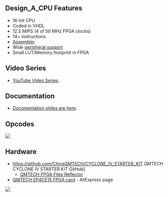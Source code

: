 == Design_A_CPU Features ==

* 16-bit CPU
* Coded in VHDL
* 12.5 MIPS (4 of 50 MHz FPGA clocks)
* 14+ instructions
* [https://github.com/douggilliland/Design_A_CPU/tree/main/Assembler Assembler]
* Wide [https://github.com/douggilliland/Design_A_CPU/tree/main/Periperals peripheral support]
* Small LUT/Memory footprint in FPGA

== Video Series ==

* [https://www.youtube.com/watch?v=ZtEJHF-pVU0&list=PLn__0BqzWEWNspQ0xkG5h-oSJ21EAet8H YouTube Video Series].

== Documentation ==

* [https://github.com/douggilliland/Design_A_CPU/tree/main/Docs Documentation slides are here].

== Opcodes ==

<img src="https://raw.githubusercontent.com/douggilliland/Design_A_CPU/main/Docs/Opcodes.PNG"></img>

== Hardware ==

* https://github.com/ChinaQMTECH/CYCLONE_IV_STARTER_KIT QMTECH CYCLONE IV STARTER KIT GitHub]
** [https://github.com/douggilliland/FPGA_Cards/tree/master/QMTECH_CYCLONE_IV_STARTER_KIT QMTECH FPGA Files Reflector ]
* [https://www.aliexpress.com/item/33007471265.html?spm=a2g0o.store_pc_groupList.8148356.5.2f5a77a2912sNP QMTECH EP4CE15 FPGA card] - AliExpress page

<img src="https://raw.githubusercontent.com/douggilliland/Design_A_CPU/main/Docs/CycloneIV_Starter_Kit_P528-cropped.jpg?token=AALUDDTXH4AAMPMJKRVL2LDA5BCOI"></img>
